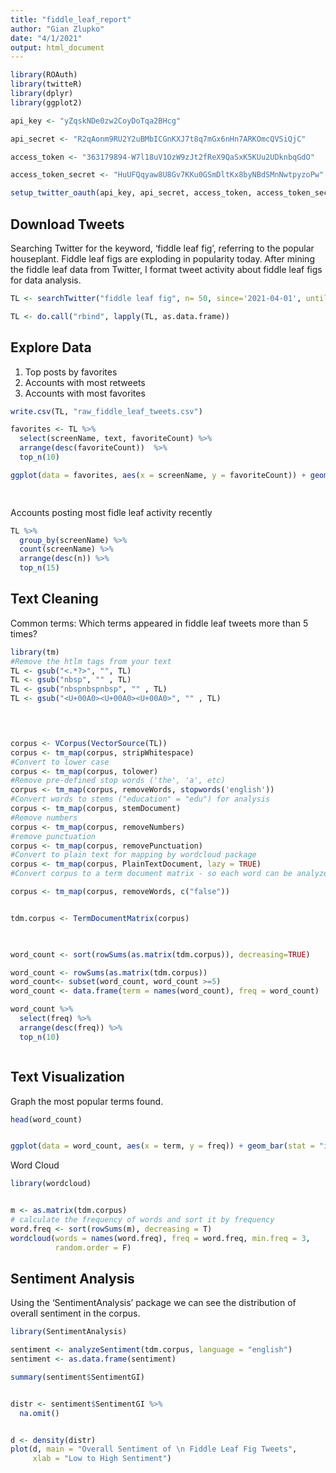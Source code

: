 ```yaml
---
title: "fiddle_leaf_report"
author: "Gian Zlupko"
date: "4/1/2021"
output: html_document
---
```


```r
library(ROAuth) 
library(twitteR) 
library(dplyr) 
library(ggplot2) 

api_key <- "yZqskNDe0zw2CoyDoTqa2BHcg"

api_secret <- "R2qAonm9RU2Y2uBMbICGnKXJ7t8q7mGx6nHn7ARKOmcQVSiQjC" 

access_token <- "363179894-W7l18uV1OzW9zJt2fReX9QaSxK5KUu2UDknbqGdO"

access_token_secret <- "HuUFQqyaw8U8Gv7KKu0GSmDltKx8byNBdSMnNwtpyzoPw"

setup_twitter_oauth(api_key, api_secret, access_token, access_token_secret)  
```




## Download Tweets 

Searching Twitter for the keyword, 'fiddle leaf fig', referring to the popular houseplant. Fiddle leaf figs are exploding in popularity today. After mining the fiddle leaf data from Twitter, I format tweet activity about fiddle leaf figs for data analysis. 


```r

TL <- searchTwitter("fiddle leaf fig", n= 50, since='2021-04-01', until='2021-04-07', lang = "en")#Make sure you change the dates here to be 6 days from today.

TL <- do.call("rbind", lapply(TL, as.data.frame))


```


## Explore Data 

1. Top posts by favorites 
2. Accounts with most retweets 
3. Accounts with most favorites 

```r

write.csv(TL, "raw_fiddle_leaf_tweets.csv") 

favorites <- TL %>% 
  select(screenName, text, favoriteCount) %>%
  arrange(desc(favoriteCount))  %>%
  top_n(10)   

ggplot(data = favorites, aes(x = screenName, y = favoriteCount)) + geom_bar(stat = "identity") + xlab("Screen Name") + ylab("Favorite Count") + ggtitle("Tweets with Most Favorites by Account") 

   

```



Accounts posting most fidle leaf activity recently 

```r

TL %>%
  group_by(screenName) %>%
  count(screenName) %>%
  arrange(desc(n)) %>%
  top_n(15) 


```



## Text Cleaning

Common terms: Which terms appeared in fiddle leaf tweets more than 5 times? 


```r


library(tm) 
#Remove the htlm tags from your text
TL <- gsub("<.*?>", "", TL)
TL <- gsub("nbsp", "" , TL)
TL <- gsub("nbspnbspnbsp", "" , TL)
TL <- gsub("<U+00A0><U+00A0><U+00A0>", "" , TL)



  
corpus <- VCorpus(VectorSource(TL)) 
corpus <- tm_map(corpus, stripWhitespace)
#Convert to lower case
corpus <- tm_map(corpus, tolower)
#Remove pre-defined stop words ('the', 'a', etc)
corpus <- tm_map(corpus, removeWords, stopwords('english'))
#Convert words to stems ("education" = "edu") for analysis
corpus <- tm_map(corpus, stemDocument)
#Remove numbers
corpus <- tm_map(corpus, removeNumbers)
#remove punctuation
corpus <- tm_map(corpus, removePunctuation)
#Convert to plain text for mapping by wordcloud package
corpus <- tm_map(corpus, PlainTextDocument, lazy = TRUE)
#Convert corpus to a term document matrix - so each word can be analyzed individuallly

corpus <- tm_map(corpus, removeWords, c("false")) 


tdm.corpus <- TermDocumentMatrix(corpus)


  
word_count <- sort(rowSums(as.matrix(tdm.corpus)), decreasing=TRUE)

word_count <- rowSums(as.matrix(tdm.corpus))
word_count<- subset(word_count, word_count >=5)
word_count <- data.frame(term = names(word_count), freq = word_count)

word_count %>%
  select(freq) %>%
  arrange(desc(freq)) %>%
  top_n(10) 



```



## Text Visualization

Graph the most popular terms found. 

```r
head(word_count) 


ggplot(data = word_count, aes(x = term, y = freq)) + geom_bar(stat = "identity") 

```

Word Cloud

```r

library(wordcloud) 


m <- as.matrix(tdm.corpus)
# calculate the frequency of words and sort it by frequency
word.freq <- sort(rowSums(m), decreasing = T)
wordcloud(words = names(word.freq), freq = word.freq, min.freq = 3,
          random.order = F)


```

## Sentiment Analysis

Using the 'SentimentAnalysis' package we can see the distribution of overall sentiment in the corpus. 

```r
library(SentimentAnalysis) 

sentiment <- analyzeSentiment(tdm.corpus, language = "english") 
sentiment <- as.data.frame(sentiment) 

summary(sentiment$SentimentGI) 



```


```r

distr <- sentiment$SentimentGI %>%
  na.omit() 


d <- density(distr)
plot(d, main = "Overall Sentiment of \n Fiddle Leaf Fig Tweets", 
     xlab = "Low to High Sentiment")    
```






